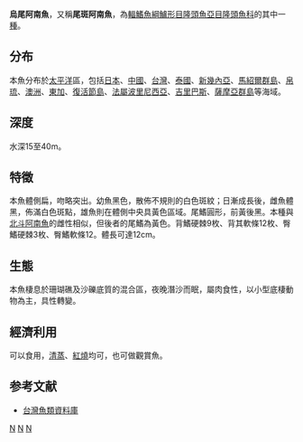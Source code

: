 {{Speciesbox 
| taxon = Anampses melanurus
| status = LC
| status_system = iucn3.1
| authority = [[Bleeker|Bleeker]], 1857
| synonyms = 
}}

'''烏尾阿南魚'''，又稱'''尾斑阿南魚'''，為[[輻鰭魚綱|輻鰭魚綱]][[鱸形目|鱸形目]][[隆頭魚亞目|隆頭魚亞目]][[隆頭魚科|隆頭魚科]]的其中一[[種|種]]。

==分布==
本魚分布於[[太平洋|太平洋]]區，包括[[日本|日本]]、[[中國|中國]]、[[台灣|台灣]]、[[泰國|泰國]]、[[新幾內亞|新幾內亞]]、[[馬紹爾群島|馬紹爾群島]]、[[帛琉|帛琉]]、[[澳洲|澳洲]]、[[東加|東加]]、[[復活節島|復活節島]]、[[法屬波里尼西亞|法屬波里尼西亞]]、[[吉里巴斯|吉里巴斯]]、[[薩摩亞群島|薩摩亞群島]]等海域。

==深度==
水深15至40m。

==特徵==
本魚體側扁，吻略突出。幼魚黑色，散佈不規則的白色斑紋；日漸成長後，雌魚體黑，佈滿白色斑點，雄魚則在體側中央具黃色區域。尾鰭圓形，前黃後黑。本種與[[北斗阿南魚|北斗阿南魚]]的雌性相似，但後者的尾鰭為黃色。背鰭硬棘9枚、背其軟條12枚、臀鰭硬棘3枚、臀鰭軟條12。體長可達12cm。

==生態==
本魚棲息於珊瑚礁及沙礫底質的混合區，夜晚潛沙而眠，屬肉食性，以小型底棲動物為主，具性轉變。

==經濟利用==
可以食用，[[清蒸|清蒸]]、[[紅燒|紅燒]]均可，也可做觀賞魚。

==参考文献==
*[http://fishdb.sinica.edu.tw/ 台灣魚類資料庫] {{Wayback|url=http://fishdb.sinica.edu.tw/ |date=20160304193340 }}
{{Taxonbar|from=Q926651}}

[[Category:食用鱼|N]]
[[Category:觀賞魚|N]]
[[Category:阿南魚屬|N]]
